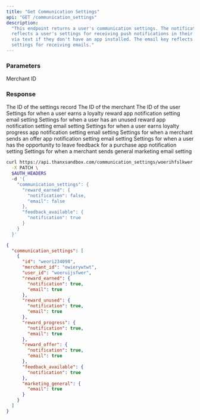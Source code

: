```yaml
---
title: "Get Communication Settings"
api: "GET /communication_settings"
description:
  "This endpoint returns a user's communication settings. The notification key
  reflects a user's settings for receiving push notifications in their app or
  via text if they don't have an app installed. The email key reflects a user's
  settings for receiving emails."
---
```


### Parameters

<ParamField body="merchant_id" type="string">
  Merchant ID
</ParamField>

### Response

<ResponseField name="id" type="string">
  The ID of the settings record
</ResponseField>

<ResponseField name="merchant_id" type="string">
  The ID of the merchant
</ResponseField>

<ResponseField name="user_id" type="string">
  The ID of the user
</ResponseField>

<ResponseField name="reward_earned" type="hash">
  Settings for when a user earns a loyalty reward
</ResponseField>

<ResponseField name="reward_earned.notification" type="boolean">
  app notification setting
</ResponseField>

<ResponseField name="reward_earned.email" type="boolean">
  email setting
</ResponseField>

<ResponseField name="reward_unused" type="hash">
  Settings for when a user has an unused reward
</ResponseField>

<ResponseField name="reward_unused.notification" type="boolean">
  app notification setting
</ResponseField>

<ResponseField name="reward_unused.email" type="boolean">
  email setting
</ResponseField>

<ResponseField name="reward_progress" type="hash">
  Settings for when a user earns loyalty progress
</ResponseField>

<ResponseField name="reward_progress.notification" type="boolean">
  app notification setting
</ResponseField>

<ResponseField name="reward_progress.email" type="boolean">
  email setting
</ResponseField>

<ResponseField name="reward_offer" type="hash">
  Settings for when a merchant sends an offer
</ResponseField>

<ResponseField name="reward_offer.notification" type="boolean">
  app notification setting
</ResponseField>

<ResponseField name="reward_offer.email" type="boolean">
  email setting
</ResponseField>

<ResponseField name="feedback_available" type="hash">
  Settings for when a user has the opportunity to leave feedback for a purchase
</ResponseField>

<ResponseField name="feedback_available.notification" type="boolean">
  app notification setting
</ResponseField>

<ResponseField name="marketing_general" type="hash">
  Settings for when a merchant sends general marketing
</ResponseField>

<ResponseField name="marketing_general.email" type="boolean">
  email setting
</ResponseField>

<RequestExample>

```bash
curl https://api.thanxsandbox.com/communication_settings/woerihfslkwer \
  -X PATCH \
  $AUTH_HEADERS
  -d '{
    "communication_settings": {
      "reward_earned": {
        "notification": false,
        "email": false
      },
      "feedback_available": {
        "notification": true
      }
    }
  }'
```

</RequestExample>

<ResponseExample>

```json
{
  "communication_settings": [
    {
      "id": "weori234098",
      "merchant_id": "owierywtwt",
      "user_id": "woeruijsfwer",
      "reward_earned": {
        "notification": true,
        "email": true
      },
      "reward_unused": {
        "notification": true,
        "email": true
      },
      "reward_progress": {
        "notification": true,
        "email": true
      },
      "reward_offer": {
        "notification": true,
        "email": true
      },
      "feedback_available": {
        "notification": true
      },
      "marketing_general": {
        "email": true
      }
    }
  ]
}
```

</ResponseExample>
